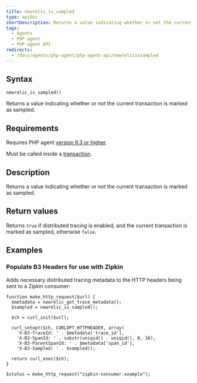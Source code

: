 ```yaml
---
title: newrelic_is_sampled
type: apiDoc
shortDescription: Returns a value indicating whether or not the current transaction is marked as sampled.
tags:
  - Agents
  - PHP agent
  - PHP agent API
redirects:
  - /docs/agents/php-agent/php-agent-api/newrelicissampled
---
```


## Syntax

```
newrelic_is_sampled()
```

Returns a value indicating whether or not the current transaction is marked as sampled.

## Requirements

Requires PHP agent [version 9.3 or higher](/docs/release-notes/agent-release-notes/php-release-notes).

Must be called inside a [transaction](/docs/accounts-partnerships/education/getting-started-new-relic/glossary#transaction).

## Description

Returns a value indicating whether or not the current transaction is marked as sampled.

## Return values

Returns `true` if distributed tracing is enabled, and the current transaction is marked as sampled, otherwise `false`.

## Examples

### Populate B3 Headers for use with Zipkin

Adds necessary distributed tracing metadata to the HTTP headers being sent to a Zipkin consumer:

```
function make_http_request($url) {
  $metadata = newrelic_get_trace_metadata();
  $sampled = newrelic_is_sampled();

  $ch = curl_init($url);

  curl_setopt($ch, CURLOPT_HTTPHEADER, array(
    'X-B3-TraceId: ' . $metadata['trace_id'],
    'X-B3-SpanId: ' . substr(uniqid() . uniqid(), 0, 16),
    'X-B3-ParentSpanId: ' . $metadata['span_id'],
    'X-B3-Sampled: ' . $sampled));

  return curl_exec($ch);
}

$status = make_http_request("zipkin-consumer.example");
```